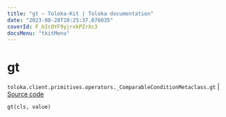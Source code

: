 ```yaml
---
title: "gt — Toloka-Kit | Toloka documentation"
date: "2023-08-28T10:25:37.076035"
coverId: F_bIcOYF9yjrxkPZrXc3
docsMenu: "tkitMenu"
---
```


# gt

`toloka.client.primitives.operators._ComparableConditionMetaclass.gt` | [Source code](https://github.com/Toloka/toloka-kit/blob/v1.2.1/src/client/primitives/operators.py#L145)

```python
gt(cls, value)
```